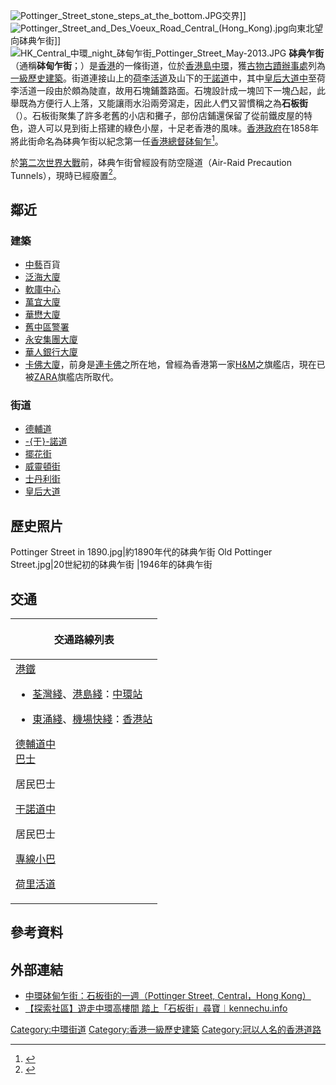 {{Coord|22.2832526|114.1558233|source:GoogleMaps|display=title}}
{{Infobox Hong Kong Road
|   中文街道名稱    =  砵典乍街
|   英文街道名稱    =  Pottinger Street
|   圖片        =  File:Pottinger Street 2017.jpg
|   圖片寬度    = 290px
|   圖片說明    =  砵典乍街的石級
|   路段總長度  =  0.4
|   車速限制    =  50
|   行車線數量  =  雙線單程
|   所在地區    =  [[中西區_(香港)|中西區]][[中環|中環]]
|   起點        =  [[干諾道中|干諾道中]]
|   終點        =  [[荷李活道|荷李活道]]
|   通車日期    =
}}
[[File:Pottinger_Street_stone_steps_at_the_bottom.JPG|thumb]]交界]]
[[File:Pottinger_Street_and_Des_Voeux_Road_Central_(Hong_Kong).jpg|thumb]]向東北望向砵典乍街]]
[[File:HK_Central_中環_night_砵甸乍街_Pottinger_Street_May-2013.JPG|thumb]]
'''砵典乍街'''（通稱'''砵甸乍街'''；{{lang-en|Pottinger Street}}）是[[香港|香港]]的一條街道，位於[[香港島|香港島]][[中環|中環]]，獲[[古物古蹟辦事處|古物古蹟辦事處]]列為[[一級歷史建築|一級歷史建築]]。街道連接山上的[[荷李活道|荷李活道]]及山下的[[干諾道|干諾道]]中，其中[[皇后大道中|皇后大道中]]至荷李活道一段由於頗為陡直，故用石塊鋪蓋路面。石塊設計成一塊凹下一塊凸起，此舉既為方便行人上落，又能讓雨水沿兩旁瀉走，因此人們又習慣稱之為'''石板街'''（{{lang|en|Stone Slabs Street}}）。石板街聚集了許多老舊的小店和攤子，部份店鋪還保留了從前鐵皮屋的特色，遊人可以見到街上搭建的綠色小屋，十足老香港的風味。[[港英政府|香港政府]]在1858年將此街命名為砵典乍街以紀念第一任[[香港總督|香港總督]][[砵甸乍|砵甸乍]]<ref>{{cite web |url=http://hk.apple.nextmedia.com/news/art/20090504/12714238 |title=164年石板街保育或拆攤檔 |publisher=蘋果日報 |date=2009年5月4日 |accessdate=2017年10月3日 |archive-date=2017年10月3日 |archive-url=https://web.archive.org/web/20171003175037/http://hk.apple.nextmedia.com/news/art/20090504/12714238 |dead-url=no }}</ref>。

於[[第二次世界大戰|第二次世界大戰]]前，砵典乍街曾經設有防空隧道（Air-Raid Precaution Tunnels），現時已經廢置<ref>{{Cite web |url=http://collections.lib.uwm.edu/cdm4/item_viewer.php?CISOROOT=%2Fagsphoto&CISOPTR=4941&CISOBOX=1&REC=4 |title=Hong Kong, air raid shelter |accessdate=2020-09-15 |archive-date=2011-10-10 |archive-url=https://web.archive.org/web/20111010085705/http://collections.lib.uwm.edu/cdm4/item_viewer.php?CISOROOT=%2Fagsphoto&CISOPTR=4941&CISOBOX=1&REC=4 |dead-url=no }}</ref>。

==鄰近==
{{stack begin | align=center | clear=false | float=center}}
{{Col-begin}}
{{Col-2}}
===建築===
* [[中藝|中藝]]百貨
* [[泛海大廈|泛海大廈]]
* [[軟庫中心|軟庫中心]]
* [[萬宜大廈|萬宜大廈]]
* [[華懋大廈|華懋大廈]]
* [[舊中區警署|舊中區警署]]
* [[永安集團大廈|永安集團大廈]]
* [[華人銀行大廈|華人銀行大廈]]
* [[連卡佛大廈|卡佛大廈]]，前身是[[連卡佛|連卡佛]]之所在地，曾經為香港第一家[[H&M|H&M]]之旗艦店，現在已被[[ZARA|ZARA]]旗艦店所取代。
{{Col-2}}
===街道===
* [[德輔道|德輔道]]
* [[干諾道|-{干}-諾道]]
* [[擺花街|擺花街]]
* [[威靈頓街|威靈頓街]]
* [[士丹利街|士丹利街]]
* [[皇后大道|皇后大道]]
{{Col-end}}
{{stack end}}

==歷史照片==
<gallery>
Pottinger Street in 1890.jpg|約1890年代的砵典乍街
Old Pottinger Street.jpg|20世紀初的砵典乍街
|1946年的砵典乍街
</gallery>

==交通==
{| class="mw-collapsible mw-collapsed wikitable" style="background:white; margin: 0 auto; width: auto;"  
! 交通路線列表
|-
|
;[[港鐵|港鐵]]
*{{color|{{荃灣綫色彩}}|█}}[[荃灣綫|荃灣綫]]、{{color|{{港島綫色彩}}|█}}[[港島綫|港島綫]]：[[中環站|中環站]]
*{{color|{{東涌綫色彩}}|█}}[[東涌綫|東涌綫]]、{{color|{{機場快綫色彩}}|█}}[[機場快綫_(港鐵)|機場快綫]]：[[香港站|香港站]]
;[[德輔道中|德輔道中]]
;[[香港巴士|巴士]]
{{港島巴士簡單列表|1|1P|2|5B|10|11|18|25|26|37A|90B|720|720P|722|780|788|N8X|N90}}
{{過海隧道巴士簡單列表|101|104|109|111|111P|113|115|182|182X|307|373|601P|603|603P|619|619X|641|673|681P|690|961P|N121|N182|N307|N368|N373|N619|N969}}
{{大嶼山巴士簡單列表|N11}}
;居民巴士
{{新界居民巴士簡單列表|NR711}}
;[[干諾道中|干諾道中]]
{{港島巴士簡單列表|4|4X|5X|18|18P|18X|30X|88X|720|720P|720X|788}}
{{過海隧道巴士簡單列表|115|115P|603|603S|619|619P|619X|673|673P|930A|960A|960B|962|962B|962C|962E|962G|962N|962X|967|967X|969B|969C|980X|981P|N691|N962|X962}}
{{大嶼山巴士簡單列表|A11|A12|A17|E11|E11A|NA11|NA12}}
;居民巴士
{{新界居民巴士簡單列表|NR338}}
;[[香港小巴|專線小巴]]
{{港島專線小巴簡單列表|54|55}}
;[[荷里活道|荷里活道]]
{{港島巴士簡單列表|12|12M|13|26|40M}}
{{過海隧道巴士簡單列表|H1}}
|}

==參考資料==
{{reflist}}

==外部連結==
{{stack begin}}
{{commons|Pottinger Street|砵典乍街}}
{{stack end}}
* [https://www.lomography.hk/magazine/34546-a-week-of-pottinger-street 中環砵甸乍街：石板街的一週（Pottinger Street, Central，Hong Kong）] {{Wayback|url=https://www.lomography.hk/magazine/34546-a-week-of-pottinger-street |date=20170303013235 }}
*[https://www.kennechu.info/2019/07/PottingerStreet.html 【探索社區】遊走中環高樓間 踏上「石板街」尋寶︱kennechu.info] {{Wayback|url=https://www.kennechu.info/2019/07/PottingerStreet.html |date=20201125051009 }}

{{香港一級歷史建築}}

[[Category:中環街道|Category:中環街道]]
[[Category:香港一級歷史建築|Category:香港一級歷史建築]]
[[Category:冠以人名的香港道路|Category:冠以人名的香港道路]]